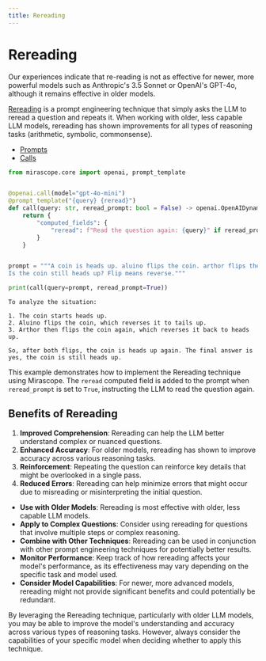 ```yaml
---
title: Rereading
---
```


# Rereading

<Note title="Note">
<p>Our experiences indicate that re-reading is not as effective for newer, more powerful models such as Anthropic's 3.5 Sonnet or OpenAI's GPT-4o, although it remains effective in older models.</p>
</Note>

[Rereading](https://arxiv.org/pdf/2309.06275) is a prompt engineering technique that simply asks the LLM to reread a question and repeats it. When working with older, less capable LLM models, rereading has shown improvements for all types of reasoning tasks (arithmetic, symbolic, commonsense).

<Info title="Mirascope Concepts Used">
<ul>
<li><a href="../../../../learn/prompts/">Prompts</a></li>
<li><a href="../../../../learn/calls/">Calls</a></li>
</ul>
</Info>



```python
from mirascope.core import openai, prompt_template


@openai.call(model="gpt-4o-mini")
@prompt_template("{query} {reread}")
def call(query: str, reread_prompt: bool = False) -> openai.OpenAIDynamicConfig:
    return {
        "computed_fields": {
            "reread": f"Read the question again: {query}" if reread_prompt else "",
        }
    }


prompt = """A coin is heads up. aluino flips the coin. arthor flips the coin.
Is the coin still heads up? Flip means reverse."""

print(call(query=prompt, reread_prompt=True))
```

    To analyze the situation:
    
    1. The coin starts heads up.
    2. Aluino flips the coin, which reverses it to tails up.
    3. Arthor then flips the coin again, which reverses it back to heads up.
    
    So, after both flips, the coin is heads up again. The final answer is yes, the coin is still heads up.


This example demonstrates how to implement the Rereading technique using Mirascope. The `reread` computed field is added to the prompt when `reread_prompt` is set to `True`, instructing the LLM to read the question again.

## Benefits of Rereading

1. **Improved Comprehension**: Rereading can help the LLM better understand complex or nuanced questions.
2. **Enhanced Accuracy**: For older models, rereading has shown to improve accuracy across various reasoning tasks.
3. **Reinforcement**: Repeating the question can reinforce key details that might be overlooked in a single pass.
4. **Reduced Errors**: Rereading can help minimize errors that might occur due to misreading or misinterpreting the initial question.

<Info title="Effective Rereading">
<ul>
<li><strong>Use with Older Models</strong>: Rereading is most effective with older, less capable LLM models.</li>
<li><strong>Apply to Complex Questions</strong>: Consider using rereading for questions that involve multiple steps or complex reasoning.</li>
<li><strong>Combine with Other Techniques</strong>: Rereading can be used in conjunction with other prompt engineering techniques for potentially better results.</li>
<li><strong>Monitor Performance</strong>: Keep track of how rereading affects your model's performance, as its effectiveness may vary depending on the specific task and model used.</li>
<li><strong>Consider Model Capabilities</strong>: For newer, more advanced models, rereading might not provide significant benefits and could potentially be redundant.</li>
</ul>
</Info>

By leveraging the Rereading technique, particularly with older LLM models, you may be able to improve the model's understanding and accuracy across various types of reasoning tasks. However, always consider the capabilities of your specific model when deciding whether to apply this technique.
